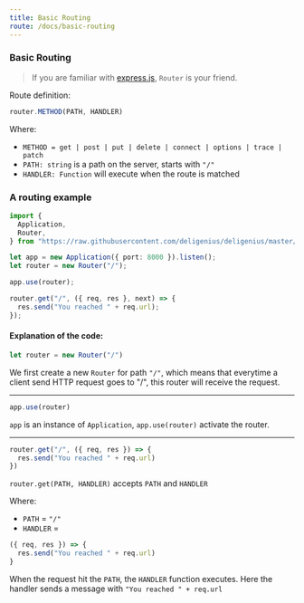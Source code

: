 ```yaml
---
title: Basic Routing
route: /docs/basic-routing
---
```


### Basic Routing

> If you are familiar with [express.js](https://expressjs.com/),
> `Router` is your friend.

Route definition:

```jsx
router.METHOD(PATH, HANDLER)
```

Where:

- `METHOD = get | post | put | delete | connect | options | trace | patch`
- `PATH: string` is a path on the server, starts with `"/"`
- `HANDLER: Function` will execute when the route is matched

### A routing example

```ts
import {
  Application,
  Router,
} from "https://raw.githubusercontent.com/deligenius/deligenius/master/mod.ts";

let app = new Application({ port: 8000 }).listen();
let router = new Router("/");

app.use(router);

router.get("/", ({ req, res }, next) => {
  res.send("You reached " + req.url);
});
```

#### Explanation of the code:

```ts
let router = new Router("/")
```

We first create a new `Router` for path `"/"`, which means that
everytime a client send HTTP request goes to "/", this router
will receive the request.

---

```ts
app.use(router)
```

`app` is an instance of `Application`,
`app.use(router)` activate the router.

---

```ts
router.get("/", ({ req, res }) => {
  res.send("You reached " + req.url)
})
```

`router.get(PATH, HANDLER)` accepts `PATH` and `HANDLER`

Where:

- `PATH` = `"/"`
- `HANDLER` =

```ts
({ req, res }) => {
  res.send("You reached " + req.url)
}
```

When the request hit the `PATH`, the `HANDLER` function executes.
Here the handler sends a message with `"You reached " + req.url`
